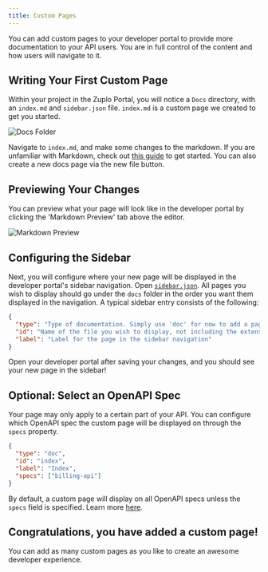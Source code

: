 ```yaml
---
title: Custom Pages
---
```


You can add custom pages to your developer portal to provide more documentation
to your API users. You are in full control of the content and how users will
navigate to it.

## Writing Your First Custom Page

Within your project in the Zuplo Portal, you will notice a `Docs` directory,
with an `index.md` and `sidebar.json` file. `index.md` is a custom page we
created to get you started.

![Docs Folder](../../public/media/developer-portal/adding-pages/docs-folder.png)

Navigate to `index.md`, and make some changes to the markdown. If you are
unfamiliar with Markdown, check out [this guide](https://www.markdownguide.org/)
to get started. You can also create a new docs page via the new file button.

## Previewing Your Changes

You can preview what your page will look like in the developer portal by
clicking the 'Markdown Preview' tab above the editor.

![Markdown Preview](../../public/media/developer-portal/adding-pages/style-preview.png)

## Configuring the Sidebar

Next, you will configure where your new page will be displayed in the developer
portal's sidebar navigation. Open
[`sidebar.json`](./dev-portal-configuring-sidebar.md). All pages you wish to
display should go under the `docs` folder in the order you want them displayed
in the navigation. A typical sidebar entry consists of the following:

```json
{
  "type": "Type of documentation. Simply use 'doc' for now to add a page",
  "id": "Name of the file you wish to display, not including the extension",
  "label": "Label for the page in the sidebar navigation"
}
```

Open your developer portal after saving your changes, and you should see your
new page in the sidebar!

## Optional: Select an OpenAPI Spec

Your page may only apply to a certain part of your API. You can configure which
OpenAPI spec the custom page will be displayed on through the `specs` property.

```json
{
  "type": "doc",
  "id": "index",
  "label": "Index",
  "specs": ["billing-api"]
}
```

By default, a custom page will display on all OpenAPI specs unless the `specs`
field is specified. Learn more
[here](./dev-portal-configuring-sidebar.md#customizing-individual-openapi-specs).

## Congratulations, you have added a custom page!

You can add as many custom pages as you like to create an awesome developer
experience.
